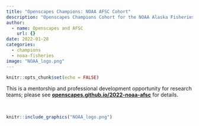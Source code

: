 ```yaml
---
title: "Openscapes Champions: NOAA AFSC Cohort"
description: "Openscapes Champions Cohort for the NOAA Alaska Fisheries Science Center (AFSC)"
author:
  - name: Openscapes and AFSC
    url: {}
date: 2022-01-28
categories:
  - champions
  - noaa-fisheries
image: "NOAA_logo.png"
---
```



```r
knitr::opts_chunk$set(echo = FALSE)
```

This is a mentorship and professional development opportunity for research teams; please see [**openscapes.github.io/2022-noaa-afsc**](https://openscapes.github.io/2022-noaa-afsc) for details.

<br>

```r
knitr::include_graphics("NOAA_logo.png")  
```
